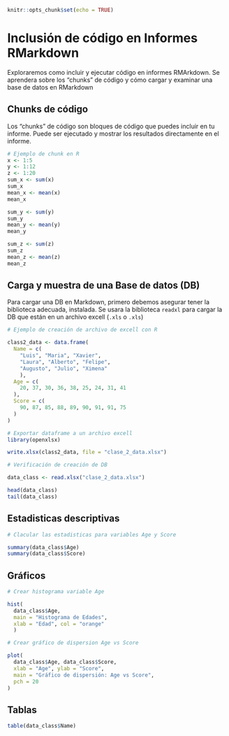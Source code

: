 ```r
knitr::opts_chunk$set(echo = TRUE)
```

# Inclusión de código en Informes RMarkdown {-}

Exploraremos como incluir y ejecutar código en informes RMArkdown. Se aprendera sobre los "chunks" de código y cómo cargar y examinar una base de datos en RMarkdown

## Chunks de código {-}

Los "chunks" de código son bloques de código que puedes incluir en tu informe. Puede ser ejecutado y mostrar los resultados directamente en el informe.

```r
# Ejemplo de chunk en R
x <- 1:5
y <- 1:12
z <- 1:20
sum_x <- sum(x)
sum_x
mean_x <- mean(x)
mean_x

sum_y <- sum(y)
sum_y
mean_y <- mean(y)
mean_y

sum_z <- sum(z)
sum_z
mean_z <- mean(z)
mean_z

```

## Carga y muestra de una Base de datos (DB) {-}
 Para cargar una DB en Markdown, primero debemos asegurar tener la biblioteca adecuada, instalada. Se usara la biblioteca  `readxl` para cargar la DB que están en un archivo excell (`.xls` o `.xls`)
 
```r
# Ejemplo de creación de archivo de excell con R

class2_data <- data.frame(
  Name = c(
    "Luis", "Maria", "Xavier", 
    "Laura", "Alberto", "Felipe",
    "Augusto", "Julio", "Ximena"
    ),
  Age = c(
    20, 37, 30, 36, 38, 25, 24, 31, 41
  ),
  Score = c(
    90, 87, 85, 88, 89, 90, 91, 91, 75
  )
)

# Exportar dataframe a un archivo excell
library(openxlsx)

write.xlsx(class2_data, file = "clase_2_data.xlsx")

```

```r
# Verificación de creación de DB

data_class <- read.xlsx("clase_2_data.xlsx")

head(data_class)
tail(data_class)

```

## Estadisticas descriptivas {-}

```r
# Clacular las estadisticas para variables Age y Score

summary(data_class$Age)
summary(data_class$Score)

```
## Gráficos {-}

```r
# Crear histograma variable Age

hist(
  data_class$Age,
  main = "Histograma de Edades",
  xlab = "Edad", col = "orange"
  )

# Crear gráfico de dispersion Age vs Score

plot(
  data_class$Age, data_class$Score,
  xlab = "Age", ylab = "Score",
  main = "Gráfico de dispersión: Age vs Score",
  pch = 20
)

```


## Tablas {-}
```r
table(data_class$Name)
```



